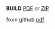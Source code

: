 '''BUILD'''
[https://sourceforge.net/projects/edk2/files/Specifications/Build_Spec_1_26.pdf/download  PDF] or
[https://sourceforge.net/projects/edk2/files/Specifications/Build_Spec_1_26.zip/download  ZIP]

from github 
[https://github.com/test-abc/files/blob/master/Specs/Build_Spec_1_26.pdf/download pdf]